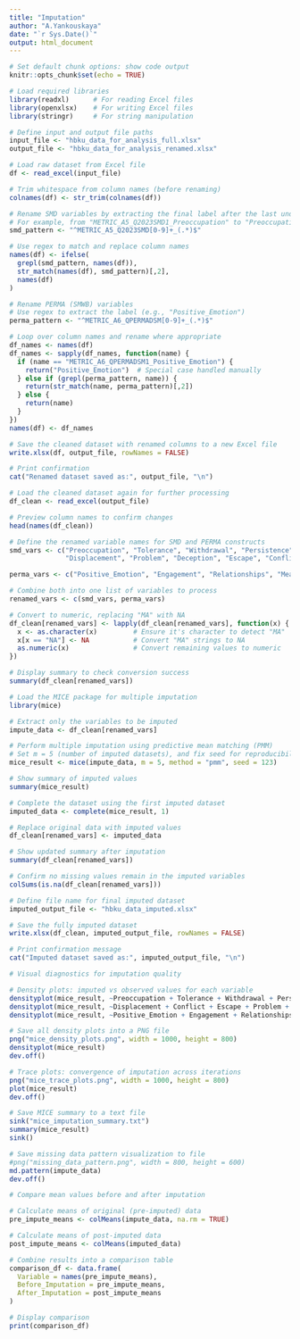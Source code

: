 ```yaml
---
title: "Imputation"
author: "A.Yankouskaya"
date: "`r Sys.Date()`"
output: html_document
---
```


```r
# Set default chunk options: show code output
knitr::opts_chunk$set(echo = TRUE)
```

```r
# Load required libraries
library(readxl)      # For reading Excel files
library(openxlsx)    # For writing Excel files
library(stringr)     # For string manipulation
```

```r
# Define input and output file paths
input_file <- "hbku_data_for_analysis_full.xlsx"
output_file <- "hbku_data_for_analysis_renamed.xlsx"

# Load raw dataset from Excel file
df <- read_excel(input_file)

# Trim whitespace from column names (before renaming)
colnames(df) <- str_trim(colnames(df))
```

```r
# Rename SMD variables by extracting the final label after the last underscore
# For example, from "METRIC_A5_Q2023SMD1_Preoccupation" to "Preoccupation"
smd_pattern <- "^METRIC_A5_Q2023SMD[0-9]+_(.*)$"

# Use regex to match and replace column names
names(df) <- ifelse(
  grepl(smd_pattern, names(df)),
  str_match(names(df), smd_pattern)[,2],
  names(df)
)
```

```r
# Rename PERMA (SMWB) variables
# Use regex to extract the label (e.g., "Positive_Emotion")
perma_pattern <- "^METRIC_A6_QPERMADSM[0-9]+_(.*)$"

# Loop over column names and rename where appropriate
df_names <- names(df)
df_names <- sapply(df_names, function(name) {
  if (name == "METRIC_A6_QPERMADSM1_Positive_Emotion") {
    return("Positive_Emotion")  # Special case handled manually
  } else if (grepl(perma_pattern, name)) {
    return(str_match(name, perma_pattern)[,2])
  } else {
    return(name)
  }
})
names(df) <- df_names
```

```r
# Save the cleaned dataset with renamed columns to a new Excel file
write.xlsx(df, output_file, rowNames = FALSE)

# Print confirmation
cat("Renamed dataset saved as:", output_file, "\n")
```

```r
# Load the cleaned dataset again for further processing
df_clean <- read_excel(output_file)

# Preview column names to confirm changes
head(names(df_clean))
```

```r
# Define the renamed variable names for SMD and PERMA constructs
smd_vars <- c("Preoccupation", "Tolerance", "Withdrawal", "Persistence",
              "Displacement", "Problem", "Deception", "Escape", "Conflict")

perma_vars <- c("Positive_Emotion", "Engagement", "Relationships", "Meaning", "Accomplishments")

# Combine both into one list of variables to process
renamed_vars <- c(smd_vars, perma_vars)

# Convert to numeric, replacing "MA" with NA
df_clean[renamed_vars] <- lapply(df_clean[renamed_vars], function(x) {
  x <- as.character(x)         # Ensure it's character to detect "MA"
  x[x == "NA"] <- NA           # Convert "MA" strings to NA
  as.numeric(x)                # Convert remaining values to numeric
})

# Display summary to check conversion success
summary(df_clean[renamed_vars])
```

```r
# Load the MICE package for multiple imputation
library(mice)

# Extract only the variables to be imputed
impute_data <- df_clean[renamed_vars]

# Perform multiple imputation using predictive mean matching (PMM)
# Set m = 5 (number of imputed datasets), and fix seed for reproducibility
mice_result <- mice(impute_data, m = 5, method = "pmm", seed = 123)

# Show summary of imputed values
summary(mice_result)

# Complete the dataset using the first imputed dataset
imputed_data <- complete(mice_result, 1)

# Replace original data with imputed values
df_clean[renamed_vars] <- imputed_data

# Show updated summary after imputation
summary(df_clean[renamed_vars])

# Confirm no missing values remain in the imputed variables
colSums(is.na(df_clean[renamed_vars]))
```

```r
# Define file name for final imputed dataset
imputed_output_file <- "hbku_data_imputed.xlsx"

# Save the fully imputed dataset
write.xlsx(df_clean, imputed_output_file, rowNames = FALSE)

# Print confirmation message
cat("Imputed dataset saved as:", imputed_output_file, "\n")
```

```r
# Visual diagnostics for imputation quality

# Density plots: imputed vs observed values for each variable
densityplot(mice_result, ~Preoccupation + Tolerance + Withdrawal + Persistence)
densityplot(mice_result, ~Displacement + Conflict + Escape + Problem + Deception)
densityplot(mice_result, ~Positive_Emotion + Engagement + Relationships + Meaning + Accomplishments)

# Save all density plots into a PNG file
png("mice_density_plots.png", width = 1000, height = 800)
densityplot(mice_result)
dev.off()

# Trace plots: convergence of imputation across iterations
png("mice_trace_plots.png", width = 1000, height = 800)
plot(mice_result)
dev.off()

# Save MICE summary to a text file
sink("mice_imputation_summary.txt")
summary(mice_result)
sink()

# Save missing data pattern visualization to file
#png("missing_data_pattern.png", width = 800, height = 600)
md.pattern(impute_data)
dev.off()
```

```r
# Compare mean values before and after imputation

# Calculate means of original (pre-imputed) data
pre_impute_means <- colMeans(impute_data, na.rm = TRUE)

# Calculate means of post-imputed data
post_impute_means <- colMeans(imputed_data)

# Combine results into a comparison table
comparison_df <- data.frame(
  Variable = names(pre_impute_means),
  Before_Imputation = pre_impute_means,
  After_Imputation = post_impute_means
)

# Display comparison
print(comparison_df)
```
